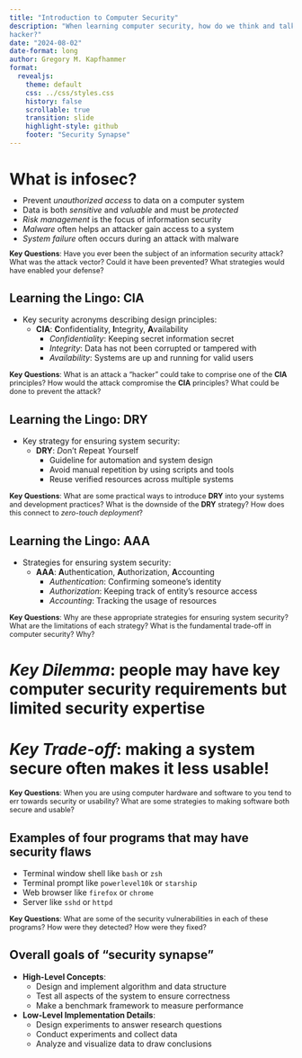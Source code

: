 ```yaml
---
title: "Introduction to Computer Security"
description: "When learning computer security, how do we think and talk like a
hacker?"
date: "2024-08-02"
date-format: long
author: Gregory M. Kapfhammer
format:
  revealjs:
    theme: default
    css: ../css/styles.css
    history: false
    scrollable: true
    transition: slide
    highlight-style: github
    footer: "Security Synapse"
---
```


# What is infosec?

::: {.incremental style="margin-top: -0.5em;"}

- Prevent *unauthorized access* to data on a computer system
- Data is both *sensitive* and *valuable* and must be *protected*
- *Risk management* is the focus of information security
- *Malware* often helps an attacker gain access to a system
- *System failure* often occurs during an attack with malware

:::

::: {.fragment .fade .boxed-content style="margin-top: -0.25em; font-size: 0.9em;"}

**Key Questions**: Have you ever been the subject of an information security
attack? What was the attack vector? Could it have been prevented? What
strategies would have enabled your defense?

:::

## Learning the Lingo: CIA

::: incremental

- Key security acronyms describing design principles:
  - **CIA**: **C**onfidentiality, **I**ntegrity, **A**vailability
    - *Confidentiality*: Keeping secret information secret
    - *Integrity*: Data has not been corrupted or tampered with
    - *Availability*: Systems are up and running for valid users

:::

::: {.fragment .fade .boxed-content style="margin-top: 0.25em; font-size: 0.9em;"}

**Key Questions**: What is an attack a "hacker" could take to comprise one of
the **CIA** principles? How would the attack compromise the **CIA** principles?
What could be done to prevent the attack?

:::

## Learning the Lingo: DRY

::: incremental

- Key strategy for ensuring system security:
  - **DRY**: *D*on't *R*epeat *Y*ourself
    - Guideline for automation and system design
    - Avoid manual repetition by using scripts and tools
    - Reuse verified resources across multiple systems

:::

::: {.fragment .fade .boxed-content style="margin-top: 0.25em; font-size: 0.9em;"}

**Key Questions**: What are some practical ways to introduce **DRY** into your
systems and development practices? What is the downside of the **DRY** strategy?
How does this connect to *zero-touch deployment*?

:::

## Learning the Lingo: AAA

::: incremental

- Strategies for ensuring system security:
  - **AAA**: **A**uthentication, **A**uthorization, **A**ccounting
    - *Authentication*: Confirming someone's identity
    - *Authorization*: Keeping track of entity's resource access
    - *Accounting*: Tracking the usage of resources

:::

::: {.fragment .fade .boxed-content style="margin-top: 0.25em; font-size: 0.9em;"}

**Key Questions**: Why are these appropriate strategies for ensuring system
security? What are the limitations of each strategy? What is the fundamental
trade-off in computer security? Why?

:::

# *Key Dilemma*: people may have key computer security requirements but limited security expertise

# *Key Trade-off*: making a system secure often makes it less usable!

::: {.fragment .fade .boxed-content style="margin-top: 0.25em; font-size: 0.9em;"}

**Key Questions**: When you are using computer hardware and software to you tend
to err towards security or usability? What are some strategies to making
software both secure and usable?

:::

## Examples of four programs that may have security flaws

- Terminal window shell like `bash` or `zsh`
- Terminal prompt like `powerlevel10k` or `starship`
- Web browser like `firefox` or `chrome`
- Server like `sshd` or `httpd`

::: {.fragment .fade .boxed-content style="margin-top: 0.25em; font-size: 0.9em;"}

**Key Questions**: What are some of the security vulnerabilities in each of
these programs? How were they detected? How were they fixed?

:::

## Overall goals of "security synapse"

::: {.fragment .fade-right}

- **High-Level Concepts**:
  - Design and implement algorithm and data structure
  - Test all aspects of the system to ensure correctness
  - Make a benchmark framework to measure performance
- **Low-Level Implementation Details**:
  - Design experiments to answer research questions
  - Conduct experiments and collect data
  - Analyze and visualize data to draw conclusions

:::
